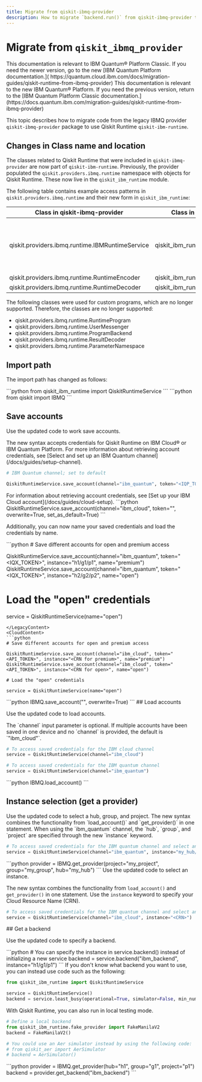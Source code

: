 ```yaml
---
title: Migrate from qiskit-ibmq-provider
description: How to migrate `backend.run()` from qiskit-ibmq-provider to Qiskit Runtime
---
```


# Migrate from `qiskit_ibmq_provider`

<LegacyContent>
<Admonition type="note">
This documentation is relevant to IBM Quantum&reg; Platform Classic. If you need the newer version, go to the new [IBM Quantum Platform documentation.]( https://quantum.cloud.ibm.com/docs/migration-guides/qiskit-runtime-from-ibmq-provider)
</Admonition>
</LegacyContent>
<CloudContent>
<Admonition type="note">
This documentation is relevant to the new IBM Quantum&reg; Platform. If you need the previous version, return to the [IBM Quantum Platform Classic documentation.](https://docs.quantum.ibm.com/migration-guides/qiskit-runtime-from-ibmq-provider)
</Admonition>
</CloudContent>

This topic describes how to migrate code from the legacy IBMQ provider
`qiskit-ibmq-provider` package to use Qiskit Runtime
`qiskit-ibm-runtime`.

## Changes in Class name and location

The classes related to Qiskit Runtime that were included in
`qiskit-ibmq-provider` are now part of `qiskit-ibm-runtime`. Previously, the
provider populated the `qiskit.providers.ibmq.runtime` namespace
with objects for Qiskit Runtime. These now live in the
`qiskit_ibm_runtime` module.

The following table contains example access patterns in
`qiskit.providers.ibmq.runtime` and their new form in
`qiskit_ibm_runtime`:

| Class in qiskit-ibmq-provider                    | Class in qiskit-ibm-runtime               | Notes                                                                                                                |
|--------------------------------------------------|-------------------------------------------|----------------------------------------------------------------------------------------------------------------------|
| qiskit.providers.ibmq.runtime.IBMRuntimeService  | qiskit_ibm_runtime.QiskitRuntimeService   | IBMRuntimeService class was removed from qiskit-ibm-runtime 0.6 and replaced by the new class in qiskit-ibm-runtime. |
| qiskit.providers.ibmq.runtime.RuntimeEncoder     | qiskit_ibm_runtime.RuntimeEncoder         |                                                                                                                      |
| qiskit.providers.ibmq.runtime.RuntimeDecoder     | qiskit_ibm_runtime.RuntimeDecoder         |                                                                                                                      |

The following classes were used for custom programs, which are no longer supported.  Therefore, the classes are no longer supported:

* qiskit.providers.ibmq.runtime.RuntimeProgram
* qiskit.providers.ibmq.runtime.UserMessenger
* qiskit.providers.ibmq.runtime.ProgramBackend
* qiskit.providers.ibmq.runtime.ResultDecoder
* qiskit.providers.ibmq.runtime.ParameterNamespace

## Import path

The import path has changed as follows:

<Tabs>
  <TabItem value="updated" label="Runtime primitives">
```python
from qiskit_ibm_runtime import QiskitRuntimeService
```
  </TabItem>

  <TabItem value="legacy" label="backend.run">
```python
from qiskit import IBMQ
```
  </TabItem>
</Tabs>

## Save accounts

Use the updated code to work save accounts.

<Tabs>
  <TabItem value="updated" label="Runtime primitives">
<LegacyContent>
The new syntax accepts credentials for
Qiskit Runtime on IBM Cloud&reg; or IBM Quantum Platform. For more
information about retrieving account credentials, see [Select and set up an IBM Quantum channel](/docs/guides/setup-channel).

```python
# IBM Quantum channel; set to default

QiskitRuntimeService.save_account(channel="ibm_quantum", token="<IQP_TOKEN>", overwrite=True, set_as_default=True)
```
</LegacyContent>
<CloudContent>
For information about retrieving account credentials, see [Set up your IBM Cloud account](/docs/guides/cloud-setup).
```python
QiskitRuntimeService.save_account(channel="ibm_cloud", token="<API_TOKEN>", overwrite=True, set_as_default=True)
```
</CloudContent>

Additionally, you can now name your saved credentials and load the credentials by name.

<LegacyContent>
```python
# Save different accounts for open and premium access

QiskitRuntimeService.save_account(channel="ibm_quantum", token="<IQX_TOKEN>", instance="h1/g1/p1", name="premium")
QiskitRuntimeService.save_account(channel="ibm_quantum", token="<IQX_TOKEN>", instance="h2/g2/p2", name="open")

# Load the "open" credentials

service = QiskitRuntimeService(name="open")
```
</LegacyContent>
<CloudContent>
```python
# Save different accounts for open and premium access

QiskitRuntimeService.save_account(channel="ibm_cloud", token="<API_TOKEN>", instance="<CRN for premium>", name="premium")
QiskitRuntimeService.save_account(channel="ibm_cloud", token="<API_TOKEN>", instance="<CRN for open>", name="open")

# Load the "open" credentials

service = QiskitRuntimeService(name="open")
```
</CloudContent>
  </TabItem>

  <TabItem value="legacy" label="backend.run">
```python
IBMQ.save_account("<IQX_TOKEN>", overwrite=True)
```
  </TabItem>
</Tabs>

<LegacyContent>
## Load accounts

Use the updated code to load accounts.

<Tabs>
  <TabItem value="updated" label="Runtime primitives">
The `channel` input parameter is
optional. If multiple accounts have been saved in one device and no
`channel` is provided, the default is `"ibm_cloud"`.

```python
# To access saved credentials for the IBM cloud channel
service = QiskitRuntimeService(channel="ibm_cloud")

# To access saved credentials for the IBM quantum channel
service = QiskitRuntimeService(channel="ibm_quantum")
```
  </TabItem>

  <TabItem value="legacy" label="backend.run">
```python
IBMQ.load_account()
```
  </TabItem>
</Tabs>
</LegacyContent>

## Instance selection (get a provider)
<LegacyContent>
Use the updated code to select a hub, group, and project.

<Tabs>
  <TabItem value="updated" label="Runtime primitives">
The new syntax combines the functionality from `load_account()` and
`get_provider()` in one statement. When using the `ibm_quantum` channel,
the `hub`, `group`, and `project` are specified through the new
`instance` keyword.

```python
# To access saved credentials for the IBM quantum channel and select an instance
service = QiskitRuntimeService(channel="ibm_quantum", instance="my_hub/my_group/my_project")
```
  </TabItem>

  <TabItem value="legacy" label="backend.run">
```python
provider = IBMQ.get_provider(project="my_project", group="my_group", hub="my_hub")
```
  </TabItem>
</Tabs>
</LegacyContent>
<CloudContent>
Use the updated code to select an instance.

The new syntax combines the functionality from `load_account()` and
`get_provider()` in one statement. Use the `instance` keyword to specify your Cloud Resource Name (CRN).

```python
# To access saved credentials for the IBM quantum channel and select an instance
service = QiskitRuntimeService(channel="ibm_cloud", instance="<CRN>")
```
</CloudContent>
## Get a backend

Use the updated code to specify a backend.

<Tabs>
  <TabItem value="updated" label="Runtime primitives">
```python
# You can specify the instance in service.backend() instead of initializing a new service
backend = service.backend("ibm_backend", instance="h1/g1/p1")
```
If you don't know what backend you want to use, you can instead use code such as the following:

```python
from qiskit_ibm_runtime import QiskitRuntimeService

service = QiskitRuntimeService()
backend = service.least_busy(operational=True, simulator=False, min_num_qubits=<num_qubits>)
```
With Qiskit Runtime, you can also run in local testing mode.

```python
# Define a local backend
from qiskit_ibm_runtime.fake_provider import FakeManilaV2
backend = FakeManilaV2()

# You could use an Aer simulator instead by using the following code:
# from qiskit_aer import AerSimulator
# backend = AerSimulator()
```

  </TabItem>

  <TabItem value="legacy" label="backend.run">
```python
provider = IBMQ.get_provider(hub="h1", group="g1", project="p1")
backend = provider.get_backend("ibm_backend")
```
  </TabItem>
</Tabs>
